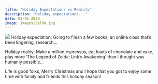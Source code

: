 ```yaml
---
title: "Holiday Expectations vs Reality"
description: "Holiday expectations..."
date: 01-01-2020
image: images/Zelda.jpg
---
```


![](./images/Zelda.jpg)
Holiday expectation: Going to finish a few books, an online class that's been lingering, research...

Holiday reality: Make a million espressos, eat loads of chocolate and cake, play more 'The Legend of Zelda: Link's Awakening' than I thought was humanly possible...

Life is good folks, Merry Christmas and I hope that you got to enjoy some time with family and friends this holiday season!